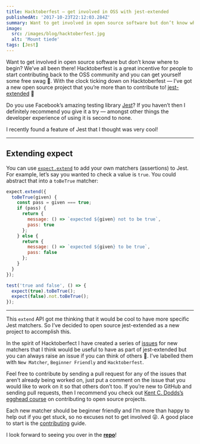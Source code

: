 ```yaml
---
title: Hacktoberfest — get involved in OSS with jest-extended
publishedAt: '2017-10-23T22:12:03.284Z'
summary: Want to get involved in open source software but don’t know where to begin? We’ve all been there!
image:
  src: /images/blog/hacktoberfest.jpg
  alt: 'Mount tiede'
tags: [Jest]
---
```


Want to get involved in open source software but don’t know where to begin? We’ve all been there! Hacktoberfest is a great incentive for people to start contributing back to the OSS community and you can get yourself some free swag 👕. With the clock ticking down on Hacktoberfest — I’ve got a new open source project that you’re more than to contribute to! [jest-extended](https://github.com/mattphillips/jest-extended) 🎉

Do you use Facebook’s amazing testing library [Jest](jestjs.io)? If you haven’t then I definitely recommend you give it a try — amongst other things the developer experience of using it is second to none.

I recently found a feature of Jest that I thought was very cool!

---

## Extending expect

You can use [`expect.extend`](https://jestjs.io/docs/expect#expectextendmatchers) to add your own matchers (assertions) to Jest. For example, let’s say you wanted to check a value is `true`. You could abstract that into a `toBeTrue` matcher:

```js showLineNumbers
expect.extend({
  toBeTrue(given) {
    const pass = given === true;
    if (pass) {
      return {
        message: () => `expected ${given} not to be true`,
        pass: true
      };
    } else {
      return {
        message: () => `expected ${given} to be true`,
        pass: false
      };
    }
  }
});

test('true and false', () => {
  expect(true).toBeTrue();
  expect(false).not.toBeTrue();
});
```

---

This `extend` API got me thinking that it would be cool to have more specific Jest matchers. So I’ve decided to open source jest-extended as a new project to accomplish this.

In the spirit of Hacktoberfect I have created a series of [issues](https://github.com/jest-community/jest-extended/issues) for new matchers that I think would be useful to have as part of jest-extended but you can always raise an issue if you can think of others 🙂. I’ve labelled them with `New Matcher`, `Beginner Friendly` and `Hacktoberfest`.

Feel free to contribute by sending a pull request for any of the issues that aren’t already being worked on, just put a comment on the issue that you would like to work on it so that others don’t too. If you’re new to GitHub and sending pull requests, then I recommend you check out [Kent C. Dodds’s egghead course](https://egghead.io/courses/how-to-contribute-to-an-open-source-project-on-github) on contributing to open source projects.

Each new matcher should be beginner friendly and I’m more than happy to help out if you get stuck, so no excuses not to get involved 😜. A good place to start is the [contributing](https://github.com/jest-community/jest-extended/blob/main/CONTRIBUTING.md) guide.

I look forward to seeing you over in the [**repo**](https://github.com/jest-community/jest-extended)!
